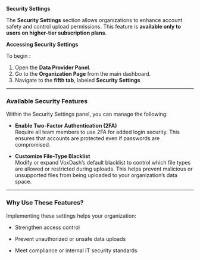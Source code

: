 **Security Settings**

The **Security Settings** section allows organizations to enhance account safety and control upload permissions. This feature is **available only to users on higher-tier subscription plans**.

 **Accessing Security Settings**

To begin :

1. Open the **Data Provider Panel**.  
2. Go to the **Organization Page** from the main dashboard.  
3. Navigate to the **fifth tab**, labeled **Security Settings**

---

### **Available Security Features**

Within the Security Settings panel, you can manage the following:

*  **Enable Two-Factor Authentication (2FA)**  
   Require all team members to use 2FA for added login security. This ensures that accounts are protected even if passwords are compromised.

*  **Customize File-Type Blacklist**  
   Modify or expand VoxDash’s default blacklist to control which file types are allowed or restricted during uploads. This helps prevent malicious or unsupported files from being uploaded to your organization’s data space.

---

### **Why Use These Features?**

Implementing these settings helps your organization:

* Strengthen access control

* Prevent unauthorized or unsafe data uploads

* Meet compliance or internal IT security standards

